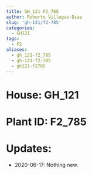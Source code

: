 ```yaml
---
title: GH_121 F2_785
author: Roberto Villegas-Diaz
slug: 'gh-121/f2-785'
categories:
  - GH121
tags:
  - F2
aliases:
  - gh_121-f2_785
  - gh-121-f2-785
  - gh121-f2785
---
```


# **House**: GH_121
# **Plant ID**: F2_785
# **Updates**: 
 - 2020-06-17: Nothing new.
